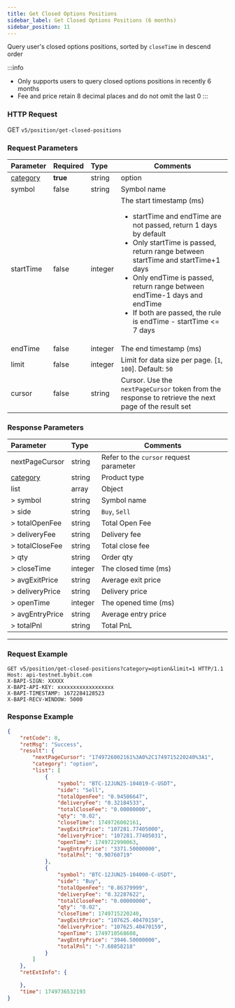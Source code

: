 ```yaml
---
title: Get Closed Options Positions
sidebar_label: Get Closed Options Positions (6 months)
sidebar_position: 11
---
```

Query user's closed options positions, sorted by `closeTime` in descend order

:::info
* Only supports users to query closed options positions in recently 6 months
* Fee and price retain 8 decimal places and do not omit the last 0
:::

### HTTP Request
GET `v5/position/get-closed-positions`

### Request Parameters
| Parameter | Required | Type | Comments|
|:----- |:-------|:-----|------ |
|[category](../enum#category) |**true** |string |option |
|symbol |false |string |Symbol name|
|startTime |false |integer |The start timestamp (ms) <ul><li>startTime and endTime are not passed, return 1 days by default</li><li>Only startTime is passed, return range between startTime and startTime+1 days</li><li>Only endTime is passed, return range between endTime-1 days and endTime</li><li>If both are passed, the rule is endTime - startTime <= 7 days</li></ul>|
|endTime |false |integer |The end timestamp (ms)|
|limit |false |integer |Limit for data size per page. [`1`, `100`]. Default: `50`|
|cursor |false |string |Cursor. Use the `nextPageCursor` token from the response to retrieve the next page of the result set|

### Response Parameters
| Parameter | Type | Comments|
|:----- |:-----|----- |
|nextPageCursor |string |Refer to the `cursor` request parameter |
| [category](../enum#category) | string  | Product type |
|list |array |Object |
|> symbol |string |Symbol name |
|> side |string |`Buy`, `Sell` |
|> totalOpenFee |string |Total Open Fee |
|> deliveryFee |string |Delivery fee |
|> totalCloseFee |string |Total close fee |
|> qty |string |Order qty |
|> closeTime |integer |The closed time (ms) |
|> avgExitPrice |string |Average exit price |
|> deliveryPrice |string |Delivery price |
|> openTime |integer |The opened time (ms) |
|> avgEntryPrice |string |Average entry price |
|> totalPnl |string |Total PnL |

---

### Request Example

<Tabs groupId="programming-languages">
<TabItem value="http" label="HTTP">

```http
GET v5/position/get-closed-positions?category=option&limit=1 HTTP/1.1
Host: api-testnet.bybit.com
X-BAPI-SIGN: XXXXX
X-BAPI-API-KEY: xxxxxxxxxxxxxxxxxx
X-BAPI-TIMESTAMP: 1672284128523
X-BAPI-RECV-WINDOW: 5000
```

</TabItem>
</Tabs>

### Response Example

```JSON
{
    "retCode": 0,
    "retMsg": "Success",
    "result": {
        "nextPageCursor": "1749726002161%3A0%2C1749715220240%3A1",
        "category": "option",
        "list": [
            {
                "symbol": "BTC-12JUN25-104019-C-USDT",
                "side": "Sell",
                "totalOpenFee": "0.94506647",
                "deliveryFee": "0.32184533",
                "totalCloseFee": "0.00000000",
                "qty": "0.02",
                "closeTime": 1749726002161,
                "avgExitPrice": "107281.77405000",
                "deliveryPrice": "107281.77405031",
                "openTime": 1749722990063,
                "avgEntryPrice": "3371.50000000",
                "totalPnl": "0.90760719"
            },
            {
                "symbol": "BTC-12JUN25-104000-C-USDT",
                "side": "Buy",
                "totalOpenFee": "0.86379999",
                "deliveryFee": "0.32287622",
                "totalCloseFee": "0.00000000",
                "qty": "0.02",
                "closeTime": 1749715220240,
                "avgExitPrice": "107625.40470150",
                "deliveryPrice": "107625.40470159",
                "openTime": 1749710568608,
                "avgEntryPrice": "3946.50000000",
                "totalPnl": "-7.60858218"
            }
        ]
    },
    "retExtInfo": {

    },
    "time": 1749736532193
}
```
